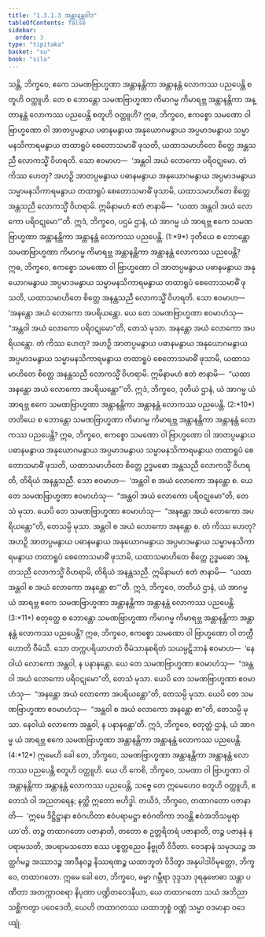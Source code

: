 ```yaml
---
title: "1.3.1.3 အန္တာနန္တဝါဒ"
tableOfContents: false
sidebar:
  order: 3
type: "tipitaka"
basket: "su"
book: "sila"
---
```



<DynamicBreadcrumb />

<Division number="53" book="sila" e="ch" v="6" p="21">

<Paragraph number="93" book="sila">
သန္တိ, ဘိက္ခဝေ, ဧကေ သမဏဗြာဟ္မဏာ အန္တာနန္တိကာ <Emphasis>အန္တာနန္တံ လောကဿ</Emphasis> ပညပေန္တိ စတူဟိ ဝတ္ထူဟိ. တေ စ ဘောန္တော သမဏဗြာဟ္မဏာ ကိမာဂမ္မ ကိမာရဗ္ဘ အန္တာနန္တိကာ အန္တာနန္တံ လောကဿ ပညပေန္တိ စတူဟိ ဝတ္ထူဟိ?
</Paragraph>

</Division>
<Division number="54" book="sila" e="ch" v="6" p="21">

<Paragraph number="94" book="sila">
ဣဓ, ဘိက္ခဝေ, ဧကစ္စော သမဏော ဝါ ဗြာဟ္မဏော ဝါ အာတပ္ပမနွာယ ပဓာနမနွာယ အနုယောဂမနွာယ အပ္ပမာဒမနွာယ သမ္မာမနသိကာရမနွာယ တထာရူပံ စေတောသမာဓိံ ဖုသတိ, ယထာသမာဟိတေ စိတ္တေ အန္တသညီ လောကသ္မိံ ဝိဟရတိ.
</Paragraph>

<Paragraph number="95" book="sila">
သော ဧဝမာဟ—  ‘<Emphasis>အန္တဝါ အယံ လောကော ပရိဝဋုမော</Emphasis>. တံ ကိဿ ဟေတု? အဟဉှိ အာတပ္ပမနွာယ ပဓာနမနွာယ အနုယောဂမနွာယ အပ္ပမာဒမနွာယ သမ္မာမနသိကာရမနွာယ တထာရူပံ စေတောသမာဓိံ ဖုသာမိ, ယထာသမာဟိတေ စိတ္တေ အန္တသညီ လောကသ္မိံ ဝိဟရာမိ. ဣမိနာမဟံ ဧတံ ဇာနာမိ—  “ယထာ အန္တဝါ အယံ လောကော ပရိဝဋုမော”’တိ. ဣဒံ, ဘိက္ခဝေ, ပဌမံ ဌာနံ, ယံ အာဂမ္မ ယံ အာရဗ္ဘ ဧကေ သမဏဗြာဟ္မဏာ အန္တာနန္တိကာ အန္တာနန္တံ လောကဿ ပညပေန္တိ. (1:*9*)
</Paragraph>

</Division>
<Division number="55" book="sila" e="ch" v="6" p="21">

<Paragraph number="96" book="sila">
ဒုတိယေ စ ဘောန္တော သမဏဗြာဟ္မဏာ ကိမာဂမ္မ ကိမာရဗ္ဘ အန္တာနန္တိကာ အန္တာနန္တံ လောကဿ ပညပေန္တိ? ဣဓ, ဘိက္ခဝေ, ဧကစ္စော သမဏော ဝါ ဗြာဟ္မဏော ဝါ အာတပ္ပမနွာယ ပဓာနမနွာယ အနုယောဂမနွာယ အပ္ပမာဒမနွာယ သမ္မာမနသိကာရမနွာယ တထာရူပံ စေတောသမာဓိံ ဖုသတိ, ယထာသမာဟိတေ စိတ္တေ အနန္တသညီ လောကသ္မိံ ဝိဟရတိ.
</Paragraph>

<Paragraph number="97" book="sila">
သော ဧဝမာဟ—  ‘<Emphasis>အနန္တော အယံ လောကော အပရိယန္တော</Emphasis>. ယေ တေ သမဏဗြာဟ္မဏာ ဧဝမာဟံသု—  “အန္တဝါ အယံ လောကော ပရိဝဋုမော”တိ, တေသံ မုသာ. အနန္တော အယံ လောကော အပရိယန္တော. တံ ကိဿ ဟေတု? အဟဉှိ အာတပ္ပမနွာယ ပဓာနမနွာယ အနုယောဂမနွာယ အပ္ပမာဒမနွာယ သမ္မာမနသိကာရမနွာယ တထာရူပံ စေတောသမာဓိံ ဖုသာမိ, ယထာသမာဟိတေ စိတ္တေ အနန္တသညီ လောကသ္မိံ ဝိဟရာမိ. ဣမိနာမဟံ ဧတံ ဇာနာမိ—  “ယထာ အနန္တော အယံ လောကော အပရိယန္တော”’တိ. ဣဒံ, ဘိက္ခဝေ, ဒုတိယံ ဌာနံ, ယံ အာဂမ္မ ယံ အာရဗ္ဘ ဧကေ သမဏဗြာဟ္မဏာ အန္တာနန္တိကာ အန္တာနန္တံ လောကဿ ပညပေန္တိ. (2:*10*)
</Paragraph>

</Division>
<Division number="56" book="sila" e="ch" v="6" p="22">

<Paragraph number="98" book="sila">
တတိယေ စ ဘောန္တော သမဏဗြာဟ္မဏာ ကိမာဂမ္မ ကိမာရဗ္ဘ အန္တာနန္တိကာ အန္တာနန္တံ လောကဿ ပညပေန္တိ? ဣဓ, ဘိက္ခဝေ, ဧကစ္စော သမဏော ဝါ ဗြာဟ္မဏော ဝါ အာတပ္ပမနွာယ ပဓာနမနွာယ အနုယောဂမနွာယ အပ္ပမာဒမနွာယ သမ္မာမနသိကာရမနွာယ တထာရူပံ စေတောသမာဓိံ ဖုသတိ, ယထာသမာဟိတေ စိတ္တေ ဥဒ္ဓမဓော အန္တသညီ လောကသ္မိံ ဝိဟရတိ, တိရိယံ အနန္တသညီ.
</Paragraph>

<Paragraph number="99" book="sila">
သော ဧဝမာဟ—  ‘<Emphasis>အန္တဝါ စ အယံ လောကော အနန္တော စ</Emphasis>. ယေ တေ သမဏဗြာဟ္မဏာ ဧဝမာဟံသု—  “အန္တဝါ အယံ လောကော ပရိဝဋုမော”တိ, တေသံ မုသာ. ယေပိ တေ သမဏဗြာဟ္မဏာ ဧဝမာဟံသု—  “အနန္တော အယံ လောကော အပရိယန္တော”တိ, တေသမ္ပိ မုသာ. အန္တဝါ စ အယံ လောကော အနန္တော စ. တံ ကိဿ ဟေတု? အဟဉှိ အာတပ္ပမနွာယ ပဓာနမနွာယ အနုယောဂမနွာယ အပ္ပမာဒမနွာယ သမ္မာမနသိကာရမနွာယ တထာရူပံ စေတောသမာဓိံ ဖုသာမိ, ယထာသမာဟိတေ စိတ္တေ ဥဒ္ဓမဓော အန္တသညီ လောကသ္မိံ ဝိဟရာမိ, တိရိယံ အနန္တသညီ. ဣမိနာမဟံ ဧတံ ဇာနာမိ—  “ယထာ အန္တဝါ စ အယံ လောကော အနန္တော စာ”’တိ. ဣဒံ, ဘိက္ခဝေ, တတိယံ ဌာနံ, ယံ အာဂမ္မ ယံ အာရဗ္ဘ ဧကေ သမဏဗြာဟ္မဏာ အန္တာနန္တိကာ အန္တာနန္တံ လောကဿ ပညပေန္တိ. (3:*11*)
</Paragraph>

</Division>
<Division number="57" book="sila" e="ch" v="6" p="22">

<Paragraph number="100" book="sila">
စတုတ္ထေ စ ဘောန္တော သမဏဗြာဟ္မဏာ ကိမာဂမ္မ ကိမာရဗ္ဘ အန္တာနန္တိကာ အန္တာနန္တံ လောကဿ ပညပေန္တိ? ဣဓ, ဘိက္ခဝေ, ဧကစ္စော သမဏော ဝါ ဗြာဟ္မဏော ဝါ တက္ကီ ဟောတိ ဝီမံသီ. သော တက္ကပရိယာဟတံ ဝီမံသာနုစရိတံ သယမ္ပဋိဘာနံ ဧဝမာဟ—  ‘<Emphasis>နေဝါယံ လောကော အန္တဝါ, န ပနာနန္တော</Emphasis>. ယေ တေ သမဏဗြာဟ္မဏာ ဧဝမာဟံသု—  “အန္တဝါ အယံ လောကော ပရိဝဋုမော”တိ, တေသံ မုသာ. ယေပိ တေ သမဏဗြာဟ္မဏာ ဧဝမာဟံသု—  “အနန္တော အယံ လောကော အပရိယန္တော”တိ, တေသမ္ပိ မုသာ. ယေပိ တေ သမဏဗြာဟ္မဏာ ဧဝမာဟံသု—  “အန္တဝါ စ အယံ လောကော အနန္တော စာ”တိ, တေသမ္ပိ မုသာ. နေဝါယံ လောကော အန္တဝါ, န ပနာနန္တော’တိ. ဣဒံ, ဘိက္ခဝေ, စတုတ္ထံ ဌာနံ, ယံ အာဂမ္မ ယံ အာရဗ္ဘ ဧကေ သမဏဗြာဟ္မဏာ အန္တာနန္တိကာ အန္တာနန္တံ လောကဿ ပညပေန္တိ. (4:*12*)
</Paragraph>

</Division>
<Division number="58" book="sila" e="ch" v="6" p="23">

<Paragraph number="101" book="sila">
ဣမေဟိ ခေါ တေ, ဘိက္ခဝေ, သမဏဗြာဟ္မဏာ အန္တာနန္တိကာ အန္တာနန္တံ လောကဿ ပညပေန္တိ စတူဟိ ဝတ္ထူဟိ. ယေ ဟိ ကေစိ, ဘိက္ခဝေ, သမဏာ ဝါ ဗြာဟ္မဏာ ဝါ အန္တာနန္တိကာ အန္တာနန္တံ လောကဿ ပညပေန္တိ, သဗ္ဗေ တေ ဣမေဟေဝ စတူဟိ ဝတ္ထူဟိ, ဧတေသံ ဝါ အညတရေန; နတ္ထိ ဣတော ဗဟိဒ္ဓါ.
</Paragraph>

</Division>
<Division number="59" book="sila" e="ch" v="6" p="23">

<Paragraph number="102" book="sila">
တယိဒံ, ဘိက္ခဝေ, တထာဂတော ပဇာနာတိ—  ‘ဣမေ ဒိဋ္ဌိဋ္ဌာနာ ဧဝံဂဟိတာ ဧဝံပရာမဋ္ဌာ ဧဝံဂတိကာ ဘဝန္တိ ဧဝံအဘိသမ္ပရာယာ’တိ. တဉ္စ တထာဂတော ပဇာနာတိ, တတော စ ဥတ္တရိတရံ ပဇာနာတိ, တဉ္စ ပဇာနနံ န ပရာမသတိ, အပရာမသတော စဿ ပစ္စတ္တညေဝ နိဗ္ဗုတိ ဝိဒိတာ. ဝေဒနာနံ သမုဒယဉ္စ အတ္ထင်္ဂမဉ္စ အဿာဒဉ္စ အာဒီနဝဉ္စ နိဿရဏဉ္စ ယထာဘူတံ ဝိဒိတွာ အနုပါဒါဝိမုတ္တော, ဘိက္ခဝေ, တထာဂတော.
</Paragraph>

</Division>
<Division number="60" book="sila" e="ch" v="6" p="23">

<Paragraph number="103" book="sila">
ဣမေ ခေါ တေ, ဘိက္ခဝေ, ဓမ္မာ ဂမ္ဘီရာ ဒုဒ္ဒသာ ဒုရနုဗောဓာ သန္တာ ပဏီတာ အတက္ကာဝစရာ နိပုဏာ ပဏ္ဍိတဝေဒနီယာ, ယေ တထာဂတော သယံ အဘိညာ သစ္ဆိကတွာ ပဝေဒေတိ, ယေဟိ တထာဂတဿ ယထာဘုစ္စံ ဝဏ္ဏံ သမ္မာ ဝဒမာနာ ဝဒေယျုံ.
</Paragraph>
</Division>